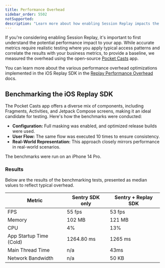 ```yaml
---
title: Performance Overhead
sidebar_order: 5502
notSupported:
description: "Learn more about how enabling Session Replay impacts the performance of your application."
---
```


If you're considering enabling Session Replay, it's important to first understand the potential performance impact to your app. While accurate metrics require realistic testing where you apply typical access patterns and correlate the results with your business metrics, to provide a baseline, we measured the overhead using the open-source [Pocket Casts](https://github.com/Automattic/pocket-casts-ios) app. 

You can learn more about the various performance overhead optimizations implemented in the iOS Replay SDK in the [Replay Performance Overhead](/product/explore/session-replay/mobile/performance-overhead/) docs.

## Benchmarking the iOS Replay SDK

The Pocket Casts app offers a diverse mix of components, including Fragments, Activities, and Jetpack Compose screens, making it an ideal candidate for testing. Here's how the benchmarks were conducted:
- **Configuration:** Full masking was enabled, and optimized release builds were used.
- **User Flow:** The same flow was executed 10 times to ensure consistency.
- **Real-World Representation:** This approach closely mirrors performance in real-world scenarios.

The benchmarks were run on an iPhone 14 Pro.

### Results
Below are the results of the benchmarking tests, presented as median values to reflect typical overhead.


| Metric                           | Sentry SDK only | Sentry + Replay SDK |
| -------------------------------- | --------------- | ------------------- |
| FPS                              | 55 fps          | 53 fps              |
| Memory                           | 102 MB          | 121 MB              |
| CPU                              | 4%              | 13%                 |
| App Startup Time (Cold)          | 1264.80 ms      | 1265 ms             |
| Main Thread Time                 | n/a             | 43ms                |
| Network Bandwidth                | n/a             | 50 KB               |


